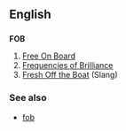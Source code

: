 ==English==

==={{acronym}}===
'''FOB'''
# [[Free On Board]]
# [[Frequencies of Brilliance]]
# [[Fresh Off the Boat]] (Slang)
===See also===
*[[fob]] <!-- keychain fob - thinggy that dangles -->